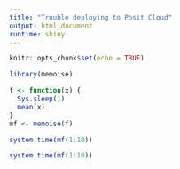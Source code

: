 ```yaml
---
title: "Trouble deploying to Posit Cloud"
output: html_document
runtime: shiny
---
```


```r
knitr::opts_chunk$set(echo = TRUE)
```

```r
library(memoise)

f <- function(x) {
  Sys.sleep(1)
  mean(x)
}
mf <- memoise(f)

system.time(mf(1:10))

system.time(mf(1:10))
```


